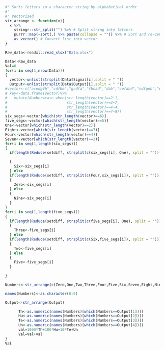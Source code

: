 ```r

#' Sorts letters in a character string by alphabetical order
#'
#' Vectorised
str_arrange <- function(x){
  x %>%
    stringr::str_split("") %>% # Split string into letters
    purrr::map(~sort(.) %>% paste(collapse = "")) %>% # Sort and re-combine
    as_vector() # Convert list into vector
}
```

```r
Raw_data<-readxl::read_xlsx("Data.xlsx")
```



```r
Data<-Raw_data
Val=0
for(i in seq(1,nrow(Data)))
{
  vector<-unlist(strsplit(Data$Signal[i],split = " "))
  Output<-unlist(strsplit(Data$Output[i],split = " "))
#vector<-c("acedgfb","cdfbe","gcdfa","fbcad","dab","cefabd","cdfgeb","eafb","cagedb","ab")
# key<-data.frame(vector)%>%
#   mutate(Number=case_when(str_length(vector)==2~1,
#                           str_length(vector)==3~7,
#                           str_length(vector)==4~4,
#                           str_length(vector)==7~8))
six_segs<-vector[which(str_length(vector)==6)]
five_segs<-vector[which(str_length(vector)==5)]
One<-vector[which(str_length(vector)==2)]
Eight<-vector[which(str_length(vector)==7)]
Four<-vector[which(str_length(vector)==4)]
Seven<-vector[which(str_length(vector)==3)]
for(i in seq(1,length(six_segs)))
{
  if(length(Reduce(setdiff, strsplit(c(six_segs[i], One), split = "")))==5) 

  {
    Six<-six_segs[i]
  } else
  if(length(Reduce(setdiff, strsplit(c(Four,six_segs[i]), split = "")))==1)
  {
    Zero<-six_segs[i]
  } else
  {
    Nine<-six_segs[i]
  }
}
for(i in seq(1,length(five_segs)))
{
  if(length(Reduce(setdiff, strsplit(c(five_segs[i], One), split = "")))==3) 
  {
    Three<-five_segs[i]
  } else
  if(length(Reduce(setdiff, strsplit(c(Six,five_segs[i]), split = "")))==2)
  {
    Two<-five_segs[i]
  } else
  {
    Five<-five_segs[i]
  }
    
}

Numbers<-str_arrange(c(Zero,One,Two,Three,Four,Five,Six,Seven,Eight,Nine))

names(Numbers)<-as.character(0:9)

Output<-str_arrange(Output)

      Th<-as.numeric(names(Numbers)[which(Numbers==Output[1])])
      Hu<-as.numeric(names(Numbers)[which(Numbers==Output[2])])
      Te<-as.numeric(names(Numbers)[which(Numbers==Output[3])])
      Un<-as.numeric(names(Numbers)[which(Numbers==Output[4])])
      val=1000*Th+100*Hu+10*Te+Un
      Val=Val+val
}
Val
```

